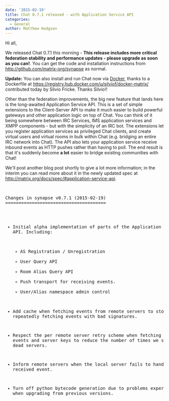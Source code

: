 ```yaml
---
date: '2015-02-19'
title: Chat 0.7.1 released - with Application Service API
categories:
  - General
author: Matthew Hodgson
---
```


Hi all,

We released Chat 0.7.1 this morning - <strong>This release includes more critical federation stability and performance updates - please upgrade as soon as you can!</strong>.  You can get the code and installation instructions from <a href="http://github.com/matrix-org/synapse">http://github.com/matrix-org/synapse</a> as normal.

<b>Update:</b> You can also install and run Chat now via <a href="http://docker.com">Docker</a>, thanks to a Dockerfile at <a href="https://registry.hub.docker.com/u/silviof/docker-matrix/">https://registry.hub.docker.com/u/silviof/docker-matrix/</a> contributed today by Silvio Fricke.  Thanks Silvio!!

Other than the federation improvements, the big new feature that lands here is the long-awaited Application Service API.  This is a set of simple extensions to the Client-Server API to make it much easier to build powerful gateways and other application logic on top of Chat.  You can think of it being somewhere between IRC Services, IMS application services and XMPP components - but with the simplicity of an IRC bot.  The extensions let you register application services as privileged Chat clients, and create virtual users and virtual rooms in bulk within Chat (e.g. bridging an entire IRC network into Chat).  The API also lets your application service receive inbound events as HTTP pushes rather than having to poll.  The end result is that it's suddenly become <strong>a lot</strong> easier to bridge existing communities with Chat!

We'll post another blog post shortly to give a lot more information; in the interim you can read more about it in the newly updated spec at <a href="http://matrix.org/docs/spec/#application-service-api">http://matrix.org/docs/spec/#application-service-api</a>.

<br/>
<pre>
Changes in synapse v0.7.1 (2015-02-19)
======================================

* Initial alpha implementation of parts of the Application Services API.
  Including:

  - AS Registration / Unregistration
  - User Query API
  - Room Alias Query API
  - Push transport for receiving events.
  - User/Alias namespace admin control

* Add cache when fetching events from remote servers to stop repeatedly
  fetching events with bad signatures.
* Respect the per remote server retry scheme when fetching both events and
  server keys to reduce the number of times we send requests to dead servers.
* Inform remote servers when the local server fails to handle a received event.
* Turn off python bytecode generation due to problems experienced when
  upgrading from previous versions.
  
</pre>